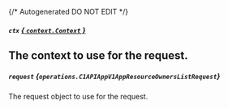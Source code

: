 {/* Autogenerated DO NOT EDIT  */}

##### `ctx` [*{ `context.Context` }*](https://pkg.go.dev/context#Context)
The context to use for the request.
---
##### `request` *{`operations.C1APIAppV1AppResourceOwnersListRequest`}*
The request object to use for the request.

<Collapsible openLabel={Labels.showProperties} closeLabel={Labels.hideProperties}>
  <C1APIAppV1AppResourceOwnersListRequest />
</Collapsible>


